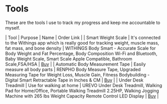 # Tools
These are the tools I use to track my progress and keep me accountable to myself.

| Tool | Purpose | Name | Order Link |
| Smart Weight Scale | It's connected to the Withings app which is really good for tracking weight, muscle mass, fat mass, and bone density | WITHINGS Body Smart - Accurate Scale for Body Weight and Fat Percentage, Body Composition Wi-Fi and Bluetooth, Baby Weight Scale, Smart Scale Apple Compatible, Bathroom Scale,FSA/HSA | [Buy](https://www.amazon.com/WITHINGS-Body-Smart-Percentage-Composition/dp/B0C3JNJPZ7/ref=sr_1_3_sspa?&_encoding=UTF8&tag=justdanotes-20&linkCode=ur2&linkId=e9a4d8257038c7e893e6c2f4d1d6f22b&camp=1789&creative=9325) |
| Automatic Body Measurement Tape | Easily measure all body parts | RENPHO Body Measure Tape, Upgraded Measuring Tape for Weight Loss, Muscle Gain, Fitness Bodybuilding - Digital Smart Retractable Tape in Inches & CM | [Buy](https://www.amazon.com/dp/B0C8HTZXD9?psc=1&amp&smid=A1WXKQ3NWKC8WT&amp&ref_=chk_typ_imgToDp&_encoding=UTF8&tag=justdanotes-20&linkCode=ur2&linkId=52cb6a3e34bb1824718294b327f18c33&camp=1789&creative=9325) |
| Under Desk Treadmill | Use for walking at home | UREVO Under Desk Treadmill, Walking Pad for Home/Office, Portable Walking Treadmill 2.25HP, Walking Jogging Machine with 265 lbs Weight Capacity Remote Control LED Display | [Buy](https://www.amazon.com/gp/product/B0BVQMSVM1/ref=ppx_yo_dt_b_search_asin_title?ie=UTF8&amp;th=1&amp;psc=1&_encoding=UTF8&tag=justdanotes-20&linkCode=ur2&linkId=b634a3dfa239ad5d5a7dfa48c52f0ffe&camp=1789&creative=9325) |